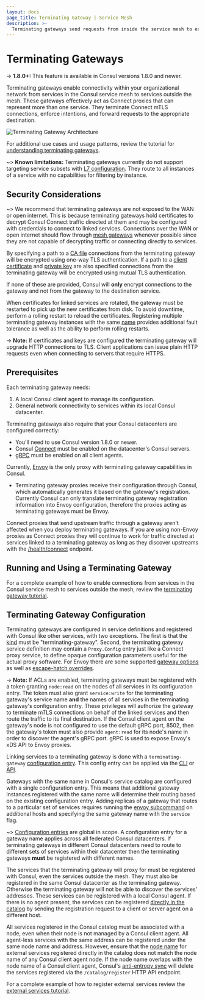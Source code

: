 ```yaml
---
layout: docs
page_title: Terminating Gateway | Service Mesh
description: >-
  Terminating gateways send requests from inside the service mesh to external network locations and services outside the mesh. Learn about requirements and terminating gateway interactions with Consul's service catalog.
---
```


# Terminating Gateways

-> **1.8.0+:** This feature is available in Consul versions 1.8.0 and newer.

Terminating gateways enable connectivity within your organizational network from services in the Consul service mesh to
services outside the mesh. These gateways effectively act as Connect proxies that can
represent more than one service. They terminate Connect mTLS connections, enforce intentions,
and forward requests to the appropriate destination.

![Terminating Gateway Architecture](/img/terminating-gateways.png)

For additional use cases and usage patterns, review the tutorial for
[understanding terminating gateways](https://learn.hashicorp.com/tutorials/consul/service-mesh-terminating-gateways).

~> **Known limitations:** Terminating gateways currently do not support targeting service subsets with
[L7 configuration](/docs/connect/l7-traffic). They route to all instances of a service with no capabilities
for filtering by instance.

## Security Considerations

~> We recommend that terminating gateways are not exposed to the WAN or open internet. This is because terminating gateways
hold certificates to decrypt Consul Connect traffic directed at them and may be configured with credentials to connect
to linked services. Connections over the WAN or open internet should flow through [mesh gateways](/docs/connect/gateways/mesh-gateway/service-to-service-traffic-datacenters)
whenever possible since they are not capable of decrypting traffic or connecting directly to services.

By specifying a path to a [CA file](/docs/connect/config-entries/terminating-gateway#cafile) connections
from the terminating gateway will be encrypted using one-way TLS authentication. If a path to a
[client certificate](/docs/connect/config-entries/terminating-gateway#certfile)
and [private key](/docs/connect/config-entries/terminating-gateway#keyfile) are also specified connections
from the terminating gateway will be encrypted using mutual TLS authentication.

If none of these are provided, Consul will **only** encrypt connections to the gateway and not
from the gateway to the destination service.

When certificates for linked services are rotated, the gateway must be restarted to pick up the new certificates from disk.
To avoid downtime, perform a rolling restart to reload the certificates. Registering multiple terminating gateway instances
with the same [name](/commands/connect/envoy#service) provides additional fault tolerance
as well as the ability to perform rolling restarts.

-> **Note:** If certificates and keys are configured the terminating gateway will upgrade HTTP connections to TLS.
Client applications can issue plain HTTP requests even when connecting to servers that require HTTPS.

## Prerequisites

Each terminating gateway needs:

1. A local Consul client agent to manage its configuration.
2. General network connectivity to services within its local Consul datacenter.

Terminating gateways also require that your Consul datacenters are configured correctly:

- You'll need to use Consul version 1.8.0 or newer.
- Consul [Connect](/docs/agent/config/config-files#connect) must be enabled on the datacenter's Consul servers.
- [gRPC](/docs/agent/config/config-files#grpc_port) must be enabled on all client agents.

Currently, [Envoy](https://www.envoyproxy.io/) is the only proxy with terminating gateway capabilities in Consul.

- Terminating gateway proxies receive their configuration through Consul, which
  automatically generates it based on the gateway's registration. Currently Consul
  can only translate terminating gateway registration information into Envoy
  configuration, therefore the proxies acting as terminating gateways must be Envoy.

Connect proxies that send upstream traffic through a gateway aren't
affected when you deploy terminating gateways. If you are using non-Envoy proxies as
Connect proxies they will continue to work for traffic directed at services linked to
a terminating gateway as long as they discover upstreams with the
[/health/connect](/api-docs/health#list-nodes-for-connect-capable-service) endpoint.

## Running and Using a Terminating Gateway

For a complete example of how to enable connections from services in the Consul service mesh to
services outside the mesh, review the [terminating gateway tutorial](https://learn.hashicorp.com/tutorials/consul/teminating-gateways-connect-external-services).

## Terminating Gateway Configuration

Terminating gateways are configured in service definitions and registered with Consul like other services, with two exceptions.
The first is that the [kind](/api-docs/agent/service#kind) must be "terminating-gateway". Second,
the terminating gateway service definition may contain a `Proxy.Config` entry just like a
Connect proxy service, to define opaque configuration parameters useful for the actual proxy software.
For Envoy there are some supported [gateway options](/docs/connect/proxies/envoy#gateway-options) as well as
[escape-hatch overrides](/docs/connect/proxies/envoy#escape-hatch-overrides).

-> **Note:** If ACLs are enabled, terminating gateways must be registered with a token granting `node:read` on the nodes
of all services in its configuration entry. The token must also grant `service:write` for the terminating gateway's service name **and**
the names of all services in the terminating gateway's configuration entry. These privileges will authorize the gateway
to terminate mTLS connections on behalf of the linked services and then route the traffic to its final destination.
If the Consul client agent on the gateway's node is not configured to use the default gRPC port, 8502, then the gateway's token
must also provide `agent:read` for its node's name in order to discover the agent's gRPC port. gRPC is used to expose Envoy's xDS API to Envoy proxies.

Linking services to a terminating gateway is done with a `terminating-gateway`
[configuration entry](/docs/connect/config-entries/terminating-gateway). This config entry can be applied via the
[CLI](/commands/config/write) or [API](/api-docs/config#apply-configuration).

Gateways with the same name in Consul's service catalog are configured with a single configuration entry.
This means that additional gateway instances registered with the same name will determine their routing based on the existing configuration entry.
Adding replicas of a gateway that routes to a particular set of services requires running the
[envoy subcommand](/commands/connect/envoy#terminating-gateways) on additional hosts and specifying
the same gateway name with the `service` flag.

~> [Configuration entries](/docs/agent/config-entries) are global in scope. A configuration entry for a gateway name applies
across all federated Consul datacenters. If terminating gateways in different Consul datacenters need to route to different
sets of services within their datacenter then the terminating gateways **must** be registered with different names.

The services that the terminating gateway will proxy for must be registered with Consul, even the services outside the mesh. They must also be registered
in the same Consul datacenter as the terminating gateway. Otherwise the terminating gateway will not be able to
discover the services' addresses. These services can be registered with a local Consul agent.
If there is no agent present, the services can be registered [directly in the catalog](/api-docs/catalog#register-entity)
by sending the registration request to a client or server agent on a different host.

All services registered in the Consul catalog must be associated with a node, even when their node is
not managed by a Consul client agent. All agent-less services with the same address can be registered under the same node name and address.
However, ensure that the [node name](/api-docs/catalog#node) for external services registered directly in the catalog
does not match the node name of any Consul client agent node. If the node name overlaps with the node name of a Consul client agent,
Consul's [anti-entropy sync](/docs/architecture/anti-entropy) will delete the services registered via the `/catalog/register` HTTP API endpoint.

For a complete example of how to register external services review the
[external services tutorial](https://learn.hashicorp.com/tutorials/consul/service-registration-external-services).
